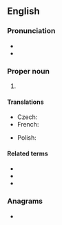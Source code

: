 {{also|efta}}
==English==

===Pronunciation===
* {{IPA|en|/ɛf.tɑː/}}
* {{hyphenation|en|eff-tah}}

===Proper noun===
{{head|en|proper noun}}

# {{initialism of|en|{{w|European Free Trade Association}}}}

====Translations====
{{trans-top|European Free Trade Association}}
* Czech: {{t+|cs|ESVO}}
* French: {{t+|fr|AELE}}
{{trans-mid}}
* Polish: {{t+|pl|EFTA|f}}
{{trans-bottom}}

====Related terms====
* {{l|en|BAFTA}}
* {{l|en|CEFTA}}
* {{l|en|CISFTA}}

===Anagrams===
* {{anagrams|en|a=aeft|Fate|TAFE|TFAE|fate|feat|feat.|feta}}